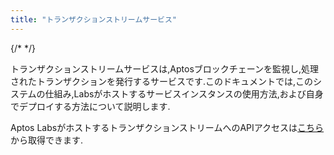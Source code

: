 ```yaml
---
title: "トランザクションストリームサービス"
---
```


{/* <IndexerBetaNotice></IndexerBetaNotice> */}





トランザクションストリームサービスは,Aptosブロックチェーンを監視し,処理されたトランザクションを発行するサービスです.このドキュメントでは,このシステムの仕組み,Labsがホストするサービスインスタンスの使用方法,および自身でデプロイする方法について説明します.

Aptos LabsがホストするトランザクションストリームへのAPIアクセスは[こちら](/ja/build/indexer/txn-stream/aptos-hosted-txn-stream)から取得できます.
